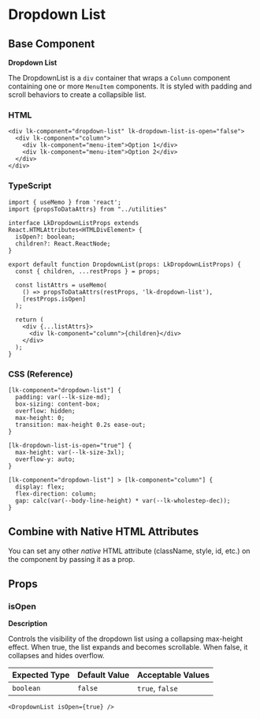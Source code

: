 # Dropdown List

## Base Component

**Dropdown List**

The DropdownList is a `div` container that wraps a `Column` component containing one or more `MenuItem` components. It is styled with padding and scroll behaviors to create a collapsible list.

### HTML

```
<div lk-component="dropdown-list" lk-dropdown-list-is-open="false">
  <div lk-component="column">
    <div lk-component="menu-item">Option 1</div>
    <div lk-component="menu-item">Option 2</div>
  </div>
</div>
```

### TypeScript

```
import { useMemo } from 'react';
import {propsToDataAttrs} from "../utilities"

interface LkDropdownListProps extends React.HTMLAttributes<HTMLDivElement> {
  isOpen?: boolean;
  children?: React.ReactNode;
}

export default function DropdownList(props: LkDropdownListProps) {
  const { children, ...restProps } = props;

  const listAttrs = useMemo(
    () => propsToDataAttrs(restProps, 'lk-dropdown-list'),
    [restProps.isOpen]
  );

  return (
    <div {...listAttrs}>
      <div lk-component="column">{children}</div>
    </div>
  );
}
```

### CSS (Reference)

```
[lk-component="dropdown-list"] {
  padding: var(--lk-size-md);
  box-sizing: content-box;
  overflow: hidden;
  max-height: 0;
  transition: max-height 0.2s ease-out;
}

[lk-dropdown-list-is-open="true"] {
  max-height: var(--lk-size-3xl);
  overflow-y: auto;
}

[lk-component="dropdown-list"] > [lk-component="column"] {
  display: flex;
  flex-direction: column;
  gap: calc(var(--body-line-height) * var(--lk-wholestep-dec));
}
```

## Combine with Native HTML Attributes

You can set any other _native_ HTML attribute (className, style, id, etc.) on the component by passing it as a prop.

## Props

### **isOpen**

**Description**

Controls the visibility of the dropdown list using a collapsing max-height effect. When true, the list expands and becomes scrollable. When false, it collapses and hides overflow.

| **Expected Type** | **Default Value** | **Acceptable Values** |
| ----------------- | ----------------- | --------------------- |
| `boolean`         | `false`           | `true`, `false`       |

```
<DropdownList isOpen={true} />
```
